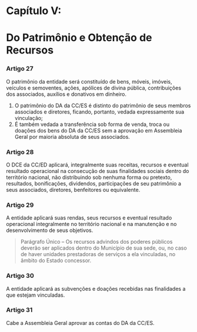 # **Capítulo V:**

# **Do Patrimônio e Obtenção de Recursos**

### **Artigo 27**

O patrimônio da entidade será constituído de bens, móveis, imóveis, veículos e semoventes, ações, apólices de divina pública, contribuições dos associados, auxílios e donativos em dinheiro.

1. O patrimônio do DA da CC/ES é distinto do patrimônio de seus membros
   associados e diretores, ficando, portanto, vedada expressamente sua vinculação;
1. É também vedada a transferência sob forma de venda, troca ou doações dos
   bens do DA da CC/ES sem a aprovação em Assembleia Geral por maioria absoluta
   de seus associados.

### **Artigo 28**

O DCE da CC/ED aplicará, integralmente suas receitas, recursos e eventual resultado operacional na consecução de suas finalidades sociais dentro do território nacional, não distribuindo sob nenhuma forma ou pretexto, resultados, bonificações, dividendos, participações de seu patrimônio a seus associados, diretores, benfeitores ou equivalente.

### **Artigo 29**

A entidade aplicará suas rendas, seus recursos e eventual resultado operacional integralmente no território nacional e na manutenção e no desenvolvimento de seus objetivos.

> Parágrafo Único – Os recursos advindos dos poderes públicos deverão ser aplicados dentro do Município de sua sede, ou, no caso de haver unidades prestadoras de serviços a ela vinculadas, no âmbito do Estado concessor.

### **Artigo 30**

A entidade aplicará as subvenções e doações recebidas nas finalidades a que estejam vinculadas.

### **Artigo 31**

Cabe a Assembleia Geral aprovar as contas do DA da CC/ES.
